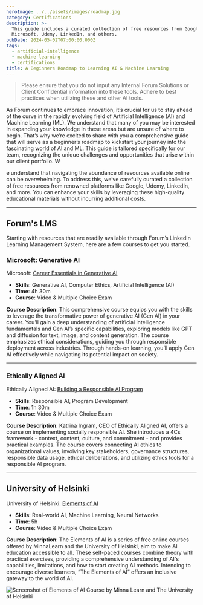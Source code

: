 ```yaml
---
heroImage: ../../assets/images/roadmap.jpg
category: Certifications
description: >-
  This guide includes a curated collection of free resources from Google,
  Microsoft, Udemy, LinkedIn, and others.
pubDate: 2024-05-02T07:00:00.000Z
tags:
  - artificial-intelligence
  - machine-learning
  - certifications
title: A Beginners Roadmap to Learning AI & Machine Learning
---
```


> Please ensure that you do not input any Internal Forum Solutions or Client Confidential information into these tools. Adhere to best practices when utilizing these and other AI tools.

As Forum continues to embrace innovation, it’s crucial for us to stay ahead of the curve in the
rapidly evolving field of Artificial Intelligence (AI) and Machine Learning (ML). We understand
that many of you may be interested in expanding your knowledge in these areas but are unsure of
where to begin. That’s why we’re excited to share with you a comprehensive guide that will serve
as a beginner’s roadmap to kickstart your journey into the fascinating world of AI and ML. This
guide is tailored specifically for our team, recognizing the unique challenges and opportunities
that arise within our client portfolio. W

e understand that navigating the abundance of resources
available online can be overwhelming. To address this, we’ve carefully curated a collection of
free resources from renowned platforms like Google, Udemy, LinkedIn, and more. You can enhance your skills by leveraging these high-quality educational materials without incurring additional costs.

***

## Forum's LMS

Starting with resources that are readily available through Forum’s LinkedIn Learning Management
System, here are a few courses to get you started.

### Microsoft: Generative AI

Microsoft: [Career Essentials in Generative AI](https://www.linkedin.com/learning/paths/career-essentials-in-generative-ai-by-microsoft-and-linkedin)

* **Skills**: Generative AI, Computer Ethics, Artificial Intelligence (AI)
* **Time**: 4h 30m
* **Course**: Video & Multiple Choice Exam

**Course Description**: This comprehensive course equips you with the skills to leverage the
transformative power of generative AI (Gen AI) in your career. You’ll gain a deep understanding
of artificial intelligence fundamentals and Gen AI’s specific capabilities, exploring models
like GPT and diffusion for text, image, and content generation. The course emphasizes ethical
considerations, guiding you through responsible deployment across industries. Through hands-on
learning, you’ll apply Gen AI effectively while navigating its potential impact on society.

***

### Ethically Aligned AI

Ethically Aligned AI: [Building a Responsible AI Program](https://www.linkedin.com/learning/building-a-responsible-ai-program-context-culture-content-and-commitment/actionable-steps-to-responsible-ai?u=144055924)

* **Skills**: Responsible AI, Program Development
* **Time**: 1h 30m
* **Course**: Video & Multiple Choice Exam

**Course Description**: Katrina Ingram, CEO of Ethically Aligned AI, offers a course on
implementing socially responsible AI. She introduces a 4Cs framework - context, content,
culture, and commitment - and provides practical examples. The course covers connecting
AI ethics to organizational values, involving key stakeholders, governance structures,
responsible data usage, ethical deliberations, and utilizing ethics tools for a responsible
AI program.

***

## University of Helsinki

University of Helsinki: [Elements of AI](https://www.elementsofai.com/)

* **Skills**: Real-world AI, Machine Learning, Neural Networks
* **Time**: 5h
* **Course**: Video & Multiple Choice Exam

**Course Description**: The Elements of AI is a series of free online courses offered by
MinnaLearn and the University of Helsinki, aim to make AI education accessible to all.
These self-paced courses combine theory with practical exercises, providing a comprehensive
understanding of AI's capabilities, limitations, and how to start creating AI methods.
Intending to encourage diverse learners, “The Elements of AI” offers an inclusive gateway
to the world of AI.

![Screenshot of Elements of AI Course by Minna Learn and The University of Helsinki](/src/assets/images/ElementsOfAI_UniversityOfHelsinki_TaishiWalden.png "Screenshot of Elements of AI Course by Minna Learn and The University of Helsinki")
